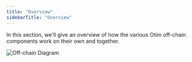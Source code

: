 ```yaml
---
title: "Overview"
sidebarTitle: "Overview"
---
```


In this section, we'll give an overview of how the various Otim off-chain components work on their own and together.

![Off-chain Diagram](/images/off-chain-diagram.png)